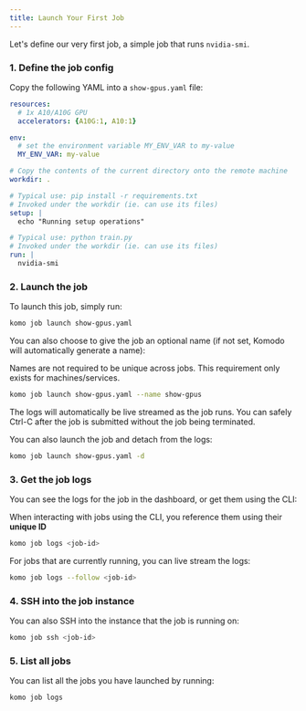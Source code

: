 ```yaml
---
title: Launch Your First Job
---
```


Let's define our very first job, a simple job that runs `nvidia-smi`.

### 1. Define the job config

Copy the following YAML into a `show-gpus.yaml` file:
```yaml
resources:
  # 1x A10/A10G GPU
  accelerators: {A10G:1, A10:1}

env:
  # set the environment variable MY_ENV_VAR to my-value
  MY_ENV_VAR: my-value

# Copy the contents of the current directory onto the remote machine
workdir: .

# Typical use: pip install -r requirements.txt
# Invoked under the workdir (ie. can use its files)
setup: |
  echo "Running setup operations"

# Typical use: python train.py
# Invoked under the workdir (ie. can use its files)
run: |
  nvidia-smi
```

### 2. Launch the job

To launch this job, simply run:

```bash
komo job launch show-gpus.yaml
```

You can also choose to give the job an optional name (if not set, Komodo will automatically generate a name):

<Note>Names are not required to be unique across jobs. This requirement only exists for machines/services.</Note>

```bash
komo job launch show-gpus.yaml --name show-gpus
```

The logs will automatically be live streamed as the job runs. You can safely Ctrl-C after the job is submitted without the job being terminated.

You can also launch the job and detach from the logs:

```bash
komo job launch show-gpus.yaml -d
```

### 3. Get the job logs

You can see the logs for the job in the dashboard, or get them using the CLI:

<Note>When interacting with jobs using the CLI, you reference them using their **unique ID**</Note>

```bash
komo job logs <job-id>
```

For jobs that are currently running, you can live stream the logs:

```bash
komo job logs --follow <job-id>
```

### 4. SSH into the job instance

You can also SSH into the instance that the job is running on:

```bash
komo job ssh <job-id>
```

### 5. List all jobs

You can list all the jobs you have launched by running:

```bash
komo job logs
```